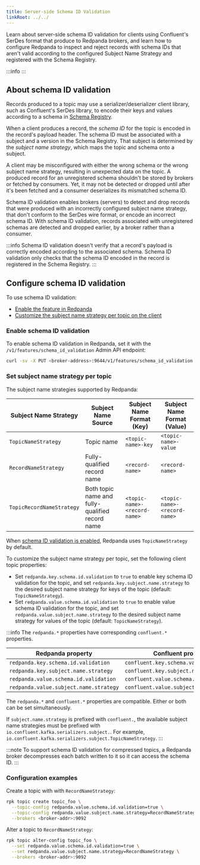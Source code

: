 ```yaml
---
title: Server-side Schema ID Validation
linkRoot: ../../
---
```


<head>
    <meta name="title" content="Server-side Schema ID Validation | Redpanda Docs"/>
    <meta name="description" content="Learn about server-side schema ID validation for clients using Confluent's SerDes format that produce to Redpanda brokers, and learn how to configure Redpanda to inspect and reject records with schema IDs that aren't valid according to the configured Subject Name Strategy and registered with the Schema Registry."/>
    <link rel="canonical" href="https://docs.redpanda.com/manage/schema-registry/" />
</head>


Learn about server-side schema ID validation for clients using Confluent's SerDes format that produce to Redpanda brokers, and learn how to configure Redpanda to inspect and reject records with schema IDs that aren't valid according to the configured Subject Name Strategy and registered with the Schema Registry.

:::info
<EnterpriseLicenseNote frontmatter={frontMatter}/>
:::

## About schema ID validation

Records produced to a topic may use a serializer/deserializer client library, such as Confluent's SerDes library, to encode their keys and values according to a schema in [Schema Registry](../schema-registry).

When a client produces a record, the *schema ID* for the topic is encoded in the record's payload header. 
The schema ID must be associated with a subject and a version in the Schema Registry. That subject is determined by the *subject name strategy*, which maps the topic and schema onto a subject.

A client may be misconfigured with either the wrong schema or the wrong subject name strategy, resulting in unexpected data on the topic. A produced record for an unregistered schema shouldn't be stored by brokers or fetched by consumers. Yet, it may not be detected or dropped until after it's been fetched and a consumer deserializes its mismatched schema ID.


Schema ID validation enables brokers (servers) to detect and drop records that were produced with an incorrectly configured subject name strategy, that don't conform to the SerDes wire format, or encode an incorrect schema ID. With schema ID validation, records associated with unregistered schemas are detected and dropped earlier, by a broker rather than a consumer. 

:::info
Schema ID validation doesn't verify that a record's payload is correctly encoded according to the associated schema. Schema ID validation only checks that the schema ID encoded in the record is registered in the Schema Registry.
:::


## Configure schema ID validation

To use schema ID validation:
- [Enable the feature in Redpanda](#enable-schema-id-validation)
- [Customize the subject name strategy per topic on the client](#set-subject-name-strategy-per-topic)

### Enable schema ID validation

To enable schema ID validation in Redpanda, set it with the `/v1/features/schema_id_validation` Admin API endpoint:

```bash
curl -sv -X PUT <broker-address>:9644/v1/features/schema_id_validation -d '{"state":"active"}'
```

### Set subject name strategy per topic

The subject name strategies supported by Redpanda:

| Subject Name Strategy | Subject Name Source | Subject Name Format (Key) | Subject Name Format (Value) |
|- | - | - | - |
| `TopicNameStrategy` | Topic name | `<topic-name>-key` | `<topic-name>-value` |
| `RecordNameStrategy` | Fully-qualified record name | `<record-name>` | `<record-name>` |
| `TopicRecordNameStrategy` | Both topic name and fully-qualified record name | `<topic-name>-<record-name>` | `<topic-name>-<record-name>`

When [schema ID validation is enabled](#enable-schema-id-validation), Redpanda uses `TopicNameStrategy` by default.

To customize the subject name strategy per topic, set the following client topic properties:

- Set `redpanda.key.schema.id.validation` to `true` to enable key schema ID validation for the topic, and set `redpanda.key.subject.name.strategy` to the desired subject name strategy for keys of the topic (default: `TopicNameStrategy`). 
- Set `redpanda.value.schema.id.validation` to `true` to enable value schema ID validation for the topic, and set `redpanda.value.subject.name.strategy` to the desired subject name strategy for values of the topic (default: `TopicNameStrategy`). 

:::info
The `redpanda.*` properties have corresponding `confluent.*` properties.

| Redpanda property | Confluent property |
| - | - |
| `redpanda.key.schema.id.validation` | `confluent.key.schema.validation` |
| `redpanda.key.subject.name.strategy` | `confluent.key.subject.name.strategy`  |
| `redpanda.value.schema.id.validation` | `confluent.value.schema.validation` |
| `redpanda.value.subject.name.strategy` | `confluent.value.subject.name.strategy` |

The `redpanda.*` and `confluent.*` properties are compatible. Either or both can be set simultaneously.

If `subject.name.strategy` is prefixed with `confluent.`, the available subject name strategies must be prefixed with `io.confluent.kafka.serializers.subject.`. For example, `io.confluent.kafka.serializers.subject.TopicNameStrategy`.
:::

:::note
To support schema ID validation for compressed topics, a Redpanda broker decompresses each batch written to it so it can access the schema ID.
:::

### Configuration examples

Create a topic with with `RecordNameStrategy`:

```bash
rpk topic create topic_foo \
  --topic-config redpanda.value.schema.id.validation=true \
  --topic-config redpanda.value.subject.name.strategy=RecordNameStrategy \
  --brokers <broker-addr>:9092
```

Alter a topic to `RecordNameStrategy`:

```bash
rpk topic alter-config topic_foo \
  --set redpanda.value.schema.id.validation=true \
  --set redpanda.value.subject.name.strategy=RecordNameStrategy \
  --brokers <broker-addr>:9092
```
